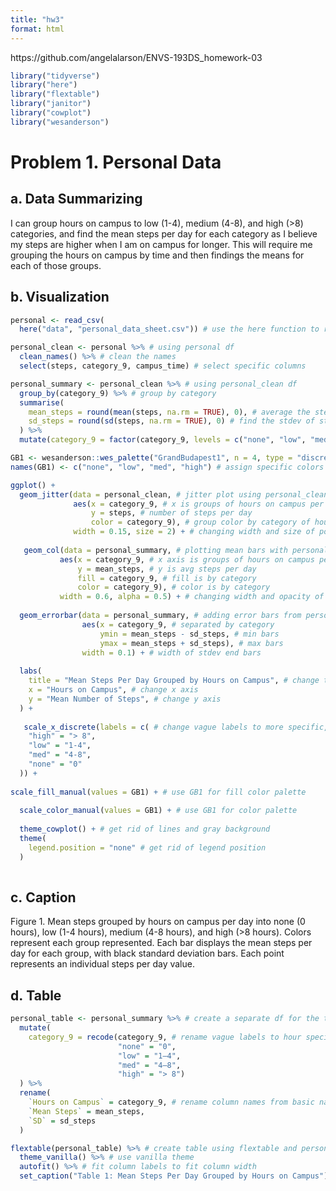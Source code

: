 ```yaml
---
title: "hw3"
format: html
---
```


https://github.com/angelalarson/ENVS-193DS_homework-03

```r
library("tidyverse")
library("here")
library("flextable")
library("janitor")
library("cowplot")
library("wesanderson")
```
# Problem 1. Personal Data

## a. Data Summarizing

I can group hours on campus to low (1-4), medium (4-8), and high (>8) categories, and find the mean steps per day for each category as I believe my steps are higher when I am on campus for longer. This will require me grouping the hours on campus by time and then findings the means for each of those groups. 

## b. Visualization
```r
personal <- read_csv(
  here("data", "personal_data_sheet.csv")) # use the here function to read in the csv under a different column

personal_clean <- personal %>% # using personal df
  clean_names() %>% # clean the names
  select(steps, category_9, campus_time) # select specific columns

personal_summary <- personal_clean %>% # using personal_clean df
  group_by(category_9) %>% # group by category
  summarise(
    mean_steps = round(mean(steps, na.rm = TRUE), 0), # average the steps per day and round
    sd_steps = round(sd(steps, na.rm = TRUE), 0) # find the stdev of steps per day and round
  ) %>% 
  mutate(category_9 = factor(category_9, levels = c("none", "low", "med", "high"))) # reorder the categories

GB1 <- wesanderson::wes_palette("GrandBudapest1", n = 4, type = "discrete") # create an object using the wes anderson palette
names(GB1) <- c("none", "low", "med", "high") # assign specific colors from wes anderson palette

ggplot() +
  geom_jitter(data = personal_clean, # jitter plot using personal_clean to include individual points
              aes(x = category_9, # x is groups of hours on campus per day
                  y = steps, # number of steps per day
                  color = category_9), # group color by category of hours per day
              width = 0.15, size = 2) + # changing width and size of points
 
   geom_col(data = personal_summary, # plotting mean bars with personal summary df for mean and stdev values
           aes(x = category_9, # x axis is groups of hours on campus per day
               y = mean_steps, # y is avg steps per day
               fill = category_9, # fill is by category
               color = category_9), # color is by category
           width = 0.6, alpha = 0.5) + # changing width and opacity of columns
  
  geom_errorbar(data = personal_summary, # adding error bars from personal_summary
                aes(x = category_9, # separated by category
                    ymin = mean_steps - sd_steps, # min bars
                    ymax = mean_steps + sd_steps), # max bars
                width = 0.1) + # width of stdev end bars
  
  labs(
    title = "Mean Steps Per Day Grouped by Hours on Campus", # change title
    x = "Hours on Campus", # change x axis
    y = "Mean Number of Steps", # change y axis
  ) +
   
   scale_x_discrete(labels = c( # change vague labels to more specific, showing hours that characterize them
    "high" = "> 8",
    "low" = "1-4",
    "med" = "4-8",
    "none" = "0"
  )) +
  
scale_fill_manual(values = GB1) + # use GB1 for fill color palette
  
  scale_color_manual(values = GB1) + # use GB1 for color palette
  
  theme_cowplot() + # get rid of lines and gray background
  theme(
    legend.position = "none" # get rid of legend position
  )
  
```
## c. Caption

Figure 1. Mean steps grouped by hours on campus per day into none (0 hours), low (1-4 hours), medium (4-8 hours), and high (>8 hours). Colors represent each group represented. Each bar displays the mean steps per day for each group, with black standard deviation bars. Each point represents an individual steps per day value.

## d. Table
```r
personal_table <- personal_summary %>% # create a separate df for the table
  mutate(
    category_9 = recode(category_9, # rename vague labels to hour specific labels
                        "none" = "0",
                        "low" = "1–4",
                        "med" = "4–8",
                        "high" = "> 8")
  ) %>%
  rename(
    `Hours on Campus` = category_9, # rename column names from basic names in df
    `Mean Steps` = mean_steps,
    `SD` = sd_steps
  )

flextable(personal_table) %>% # create table using flextable and personal_table df
  theme_vanilla() %>% # use vanilla theme
  autofit() %>% # fit column labels to fit column width
  set_caption("Table 1: Mean Steps Per Day Grouped by Hours on Campus") # add a title
```

